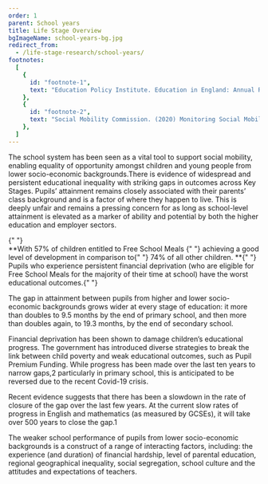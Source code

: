 ```yaml
---
order: 1
parent: School years
title: Life Stage Overview
bgImageName: school-years-bg.jpg
redirect_from: 
  - /life-stage-research/school-years/
footnotes:
  [
    {
      id: "footnote-1",
      text: "Education Policy Institute. Education in England: Annual Report 2019",
    },
    {
      id: "footnote-2",
      text: "Social Mobility Commission. (2020) Monitoring Social Mobility, 2013-2020: Is thegovernment delivering on our recommendations?",
    },
  ]
---
```



The school system has been seen as a vital tool to support social mobility,
enabling equality of opportunity amongst children and young people from lower
socio-economic backgrounds.There is evidence of widespread and persistent
educational inequality with striking gaps in outcomes across Key Stages. Pupils’
attainment remains closely associated with their parents’ class background and
is a factor of where they happen to live. This is deeply unfair and remains a
pressing concern for as long as school-level attainment is elevated as a marker
of ability and potential by both the higher education and employer sectors.

<div>
  {" "}
  <SchoolYearsOverviewSVG /> <div style={{ "text-align": "center" }}>
    **With
    <span style={{ color: "var(--yellow)" }}>
      57% of children entitled to Free School Meals
    </span>{" "}
    achieving a good level of development in comparison to{" "}
    <span style={{ color: "var(--cobalt)" }}>74% of all other children.</span>
    **{" "}
  </div>
  Pupils who experience persistent financial deprivation (who are eligible for
  Free School Meals for the majority of their time at school) have the worst
  educational outcomes.{" "}
</div>

The gap in attainment between pupils from higher and lower socio-economic
backgrounds grows wider at every stage of education: it more than doubles to 9.5
months by the end of primary school, and then more than doubles again, to 19.3
months, by the end of secondary school.

Financial deprivation has been shown to damage children’s educational progress.
The government has introduced diverse strategies to break the link between child
poverty and weak educational outcomes, such as Pupil Premium Funding. While
progress has been made over the last ten years to narrow gaps,<FootnoteLink
linkId="footnote-2">2</FootnoteLink> particularly in primary school, this is
anticipated to be reversed due to the recent Covid-19 crisis.

Recent evidence suggests that there has been a slowdown in the rate of closure
of the gap over the last few years. At the current slow rates of progress in
English and mathematics (as measured by GCSEs), it will take over 500 years to
close the gap.<FootnoteLink linkId="footnote-1">1</FootnoteLink>

The weaker school performance of pupils from lower socio-economic backgrounds is
a construct of a range of interacting factors, including: the experience (and
duration) of financial hardship, level of parental education, regional
geographical inequality, social segregation, school culture and the attitudes
and expectations of teachers.
